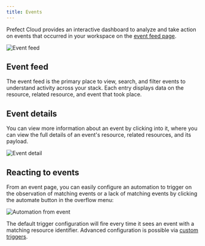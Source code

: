 ```yaml
---
title: Events
---
```



Prefect Cloud provides an interactive dashboard to analyze and take action on events that occurred in your workspace on the [event feed page](/2.9.0/concepts/events-and-resources/).

![Event feed](../img/ui/event-feed.png)

## Event feed <span class="badge beta"></span>

The event feed is the primary place to view, search, and filter events to understand activity across your stack. Each entry displays data on the resource, related resource, and event that took place.

## Event details

You can view more information about an event by clicking into it, where you can view the full details of an event's resource, related resources, and its payload.

![Event detail](../img/ui/event-detail.png)


## Reacting to events

From an event page, you can easily configure an automation to trigger on the observation of matching events or a lack of matching events by clicking the automate button in the overflow menu:

![Automation from event](../img/ui/automation-from-event.png)

The default trigger configuration will fire every time it sees an event with a matching resource identifier. Advanced configuration is possible via [custom triggers](/2.9.0/ui/automations/). 